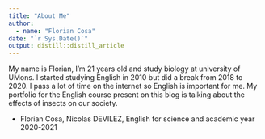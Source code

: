 ```yaml
---
title: "About Me"
author: 
  - name: "Florian Cosa" 
date: "`r Sys.Date()`"
output: distill::distill_article
---
```


My name is Florian, I'm 21 years old and study biology at university of UMons. I started studying English in 2010 but did a break from 2018 to 2020. I pass a lot of time on the internet so English is important for me. My portfolio for the English course present on this blog is talking about the effects of insects on our society.

- Florian Cosa, Nicolas DEVILEZ, English for science and academic year 2020-2021
